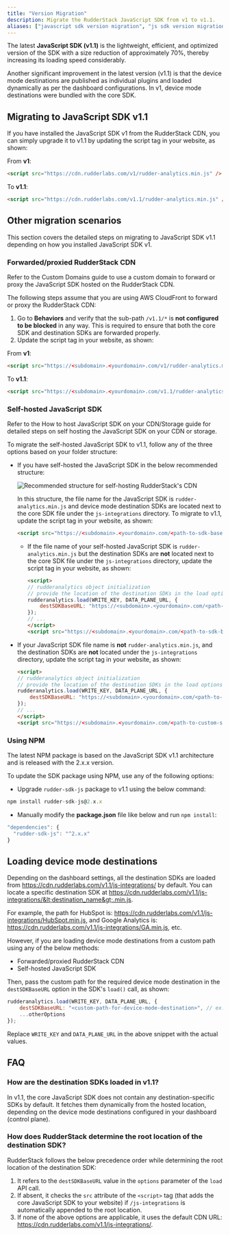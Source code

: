 ```yaml
---
title: "Version Migration"
description: Migrate the RudderStack JavaScript SDK from v1 to v1.1.
aliases: ["javascript sdk version migration", "js sdk version migration"]
---
```


The latest **JavaScript SDK (v1.1)** is the lightweight, efficient, and optimized version of the SDK with a size reduction of approximately 70%, thereby increasing its loading speed considerably.

Another significant improvement in the latest version (v1.1) is that the <Link to="/destinations/rudderstack-connection-modes/#device-mode">device mode</Link> destinations are published as individual plugins and loaded dynamically as per the dashboard configurations. In v1, device mode destinations were bundled with the core SDK.

## Migrating to JavaScript SDK v1.1

If you have installed the JavaScript SDK v1 from the RudderStack CDN, you can simply upgrade it to v1.1 by updating the script tag in your website, as shown:

From **v1**:

```html
<script src="https://cdn.rudderlabs.com/v1/rudder-analytics.min.js" />
```

To **v1.1**:

```html
<script src="https://cdn.rudderlabs.com/v1.1/rudder-analytics.min.js" />
```

## Other migration scenarios

This section covers the detailed steps on migrating to JavaScript SDK v1.1 depending on how you installed JavaScript SDK v1.

### Forwarded/proxied RudderStack CDN

<div class="successBlock">
Refer to the <Link to="/user-guides/how-to-guides/custom-domains/#setup-for-serving-the-sdk">Custom Domains</Link> guide to use a custom domain to forward or proxy the JavaScript SDK hosted on the RudderStack CDN.
</div>

The following steps assume that you are using AWS CloudFront to forward or proxy the RudderStack CDN:

1.  Go to **Behaviors** and verify that the sub-path `/v1.1/*` is **not configured to be blocked** in any way. This is required to ensure that both the core SDK and destination SDKs are forwarded properly.
2. Update the script tag in your website, as shown:

From **v1**:

```html
<script src="https://<subdomain>.<yourdomain>.com/v1/rudder-analytics.min.js" />
```

To **v1.1**:

```html
<script src="https://<subdomain>.<yourdomain>.com/v1.1/rudder-analytics.min.js" />
```

### Self-hosted JavaScript SDK

<div class="successBlock">
Refer to the <Link to="/user-guides/how-to-guides/self-hosting-js-sdk/">How to host JavaScript SDK on your CDN/Storage</Link> guide for detailed steps on self hosting the JavaScript SDK on your CDN or storage.
</div>

To migrate the self-hosted JavaScript SDK to v1.1, follow any of the three options based on your folder structure:

- If you have self-hosted the JavaScript SDK in the below recommended structure:

  <img src="../../../../assets/js-sdk-recommended-folder-structure.png" alt="Recommended structure for self-hosting RudderStack's CDN" />

  <br/>

  In this structure, the file name for the JavaScript SDK is `rudder-analytics.min.js` and device mode destination SDKs are located next to the core SDK file under the `js-integrations` directory. To migrate to v1.1, update the script tag in your website, as shown:

    ```html
    <script src="https://<subdomain>.<yourdomain>.com/<path-to-sdk-base-directory>/rudder-analytics.min.js"></script>
    ```

  - If the file name of your self-hosted JavaScript SDK is `rudder-analytics.min.js` but the destination SDKs are **not** located next to the core SDK file under the `js-integrations` directory, update the script tag in your website, as shown:

      ```html
      <script>
      // rudderanalytics object initialization
      // provide the location of the destination SDKs in the load options
      rudderanalytics.load(WRITE_KEY, DATA_PLANE_URL, {
          destSDKBaseURL: "https://<subdomain>.<yourdomain>.com/<path-to-integration-sdks-directory>"
      });
      // ...
      </script>
      <script src="https://<subdomain>.<yourdomain>.com/<path-to-sdk-base-directory>rudder-analytics.min.js"></script>
      ```

- If your JavaScript SDK file name is **not** `rudder-analytics.min.js`, and the destination SDKs are **not** located under the `js-integrations` directory, update the script tag in your website, as shown:

  ```html
  <script> 
  // rudderanalytics object initialization
  // provide the location of the destination SDKs in the load options
  rudderanalytics.load(WRITE_KEY, DATA_PLANE_URL, {
      destSDKBaseURL: "https://<subdomain>.<yourdomain>.com/<path-to-integration-sdks-directory>"
  });
  // ...
  </script>
  <script src="https://<subdomain>.<yourdomain>.com/<path-to-custom-sdk-file>/<custom-sdk-file-name.js>"></script>
  ```


### Using NPM

The latest NPM package is based on the JavaScript SDK v1.1 architecture and is released with the 2.x.x version.

To update the SDK package using NPM, use any of the following options:

* Upgrade `rudder-sdk-js` package to v1.1 using the below command:

```javascript
npm install rudder-sdk-js@2.x.x
```

* Manually modify the **package.json** file like below and run `npm install`:

```javascript
"dependencies": {
  "rudder-sdk-js": "^2.x.x"
}
```
## Loading device mode destinations

Depending on the dashboard settings, all the destination SDKs are loaded from https://cdn.rudderlabs.com/v1.1/js-integrations/ by default. You can locate a specific destination SDK at https://cdn.rudderlabs.com/v1.1/js-integrations/&lt;destination_name&gt;.min.js.

For example, the path for HubSpot is: https://cdn.rudderlabs.com/v1.1/js-integrations/HubSpot.min.js, and Google Analytics is: https://cdn.rudderlabs.com/v1.1/js-integrations/GA.min.js, etc.

However, if you are loading device mode destinations from a custom path using any of the below methods:

- <Link to="#forwardedproxied-rudderstack-cdn">Forwarded/proxied RudderStack CDN</Link>
- <Link to="#self-hosted-javascript-sdk">Self-hosted JavaScript SDK</Link>

Then, pass the custom path for the required device mode destination in the `destSDKBaseURL` option in the SDK's `load()` call, as shown:

```javascript
rudderanalytics.load(WRITE_KEY, DATA_PLANE_URL, {
    destSDKBaseURL: "<custom-path-for-device-mode-destination>", // ex: "https://cdn.<yourdomain>.com/js-integrations"
    ...otherOptions
});
```

<div class="infoBlock">
Replace <Link to="/resources/glossary/#write-key"><code class="inline-code">WRITE_KEY</code></Link> and <Link to="/dashboard-guides/overview/#data-plane-url"><code class="inline-code">DATA_PLANE_URL</code></Link> in the above snippet with the actual values.
</div>

## FAQ

### How are the destination SDKs loaded in v1.1?

In v1.1, the core JavaScript SDK does not contain any destination-specific SDKs by default. It fetches them dynamically from the <Link to="/sources/event-streams/sdks/rudderstack-javascript-sdk/version-migration-guide/#loading-device-mode-destinations">hosted location</Link>, depending on the device mode destinations configured in your dashboard (control plane).

### How does RudderStack determine the root location of the destination SDK?

RudderStack follows the below precedence order while determining the root location of the destination SDK:

1. It refers to the `destSDKBaseURL` value in the `options` parameter of the `load` API call.
2. If absent, it checks the `src` attribute of the `<script>` tag (that adds the core JavaScript SDK to your website) if `/js-integrations` is automatically appended to the root location.
3. If none of the above options are applicable, it uses the default CDN URL: https://cdn.rudderlabs.com/v1.1/js-integrations/.
